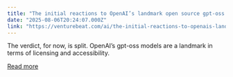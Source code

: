 ```yaml
---
title: "The initial reactions to OpenAI’s landmark open source gpt-oss models are highly varied and mixed"
date: "2025-08-06T20:24:07.000Z"
link: "https://venturebeat.com/ai/the-initial-reactions-to-openais-landmark-open-source-gpt-oss-models-are-highly-varied-and-mixed/"
---
```


The verdict, for now, is split. OpenAI’s gpt-oss models are a landmark in terms of licensing and accessibility.

[Read more](https://venturebeat.com/ai/the-initial-reactions-to-openais-landmark-open-source-gpt-oss-models-are-highly-varied-and-mixed/)

